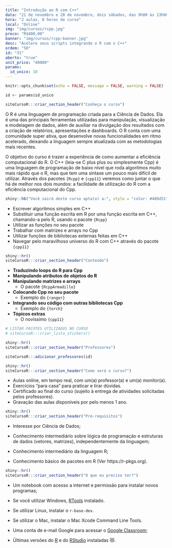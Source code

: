 ```yaml
---
title: "Introdução ao R com C++"
data: "21 de novembro e 28 de novembro, dois sábados, das 9h00 às 13h00"
hora: "2 aulas, 8 horas de curso"
local: "Online"
img: "img/cursos/rcpp.jpg"
preco: "R$400,00"
banner: "img/cursos/rcpp-banner.jpg"
desc: "Acelere seus scripts integrando o R com o C++"
ordem: "50"
id: "31"
aberto: "true"
unit_price: "40000"
params:
  id_unico: 10
---
```



```r
knitr::opts_chunk$set(echo = FALSE, message = FALSE, warning = FALSE)

id <- params$id_unico
```

```r
siteCursoR:::criar_section_header("Conheça o curso")
```

O R é uma linguagem de programação criada para a Ciência de Dados. Ela é uma das principais ferramentas utilizadas para manipulação, visualização e modelagem de dados, além de auxiliar na divulgação dos resultados com a criação de relatórios, apresentações e dashboards. O R conta com uma comunidade super ativa, que desenvolve novas funcionalidades em ritmo acelerado, deixando a linguagem sempre atualizada com as metodologias mais recentes.

O objetivo do curso é trazer a experiência de como aumentar a eficiência computacional do R. O C++ (leia-se C plus plus ou simplesmente Cpp) é uma linguagem de programação de baixo nível que roda algoritmos muito mais rápido que o R, mas que tem uma sintaxe um pouco mais difícil de utilizar. Através dos pacotes `{Rcpp}` e `{cpp11}` veremos como juntar o que há de melhor nos dois mundos: a facilidade de utilização do R com a eficiência computacional do Cpp.

```r
shiny::h6("Você sairá deste curso apta(o) a:", style = "color: #489d51")
```

::: {.voce-saira}

- Escrever algoritmos simples em C++
- Substituir uma função escrita em R por uma função escrita em C++, chamando-a pelo R, usando o pacote `{Rcpp}`
- Utilizar as funções no seu pacote
- Trabalhar com matrizes e arrays no Cpp
- Utilizar funções de bibliotecas externas feitas em C++
- Navegar pelo maravilhoso universo do R com C++ através do pacote `{cpp11}`

:::


```r
shiny::hr()
siteCursoR:::criar_section_header("Conteúdo")
```

::: {.row}

:::: {.column-esq}

- **Traduzindo loops do R para Cpp**
- **Manipulando atributos de objetos do R**
- **Manipulando matrizes e arrays**
    - O pacote `{RcppArmadillo}`
- **Colocando Cpp no seu pacote**
    - Exemplo do `{ranger}`
- **Integrando seu código com outras bibliotecas Cpp**
    - Exemplo do `{torch}`
- **Tópicos extras**
    - O novíssimo `{cpp11}`
  
::::

:::: {.column-dir}

::::: {.row .justify-content-center}
```r
# LISTAR PACOTES UTILIZADOS NO CURSO
# siteCursoR:::criar_lista_stickers()
```
:::::

:::: 

:::


```r
shiny::hr()
siteCursoR:::criar_section_header("Professores")
```

```r
siteCursoR:::adicionar_professores(id)
```

```r
shiny::hr()
siteCursoR:::criar_section_header("Como será o curso?")
```

- Aulas online, em tempo real, com um(a) professor(a) e um(a) monitor(a). 
- Exercícios "para casa" para praticar e tirar dúvidas.
- Certificado ao final do curso (sujeito à entrega de atividades solicitadas pelos professores).
- Gravação das aulas disponíveis por pelo menos 1 ano.

```r
shiny::hr()
siteCursoR:::criar_section_header("Pré-requisitos") 
```

- Interesse por Ciência de Dados;

- Conhecimento intermediário sobre lógica de programação e estruturas de dados (vetores, matrizes), independentemente da linguagem;

- Conhecimento intermediário da linguagem R;

- Conhecimento básico de pacotes em R (Ver https://r-pkgs.org).


```r
shiny::hr()
siteCursoR:::criar_section_header("O que eu preciso ter?")
```

- Um notebook com acesso a internet e permissão para instalar novos programas;

- Se você utilizar Windows, [RTools](https://cran.r-project.org/bin/windows/Rtools/) instalado. 

- Se utilizar Linux, instalar o `r-base-dev`.

- Se utilizar o Mac, instalar o Mac Xcode Command Line Tools. 

- Uma conta de e-mail Google para acessar o [Google Classroom](https://classroom.google.com/);

-  Últimas versões do [R](https://cran.r-project.org/) e do [RStudio](https://www.rstudio.com/products/rstudio/download/) instaladas &#128571;.



